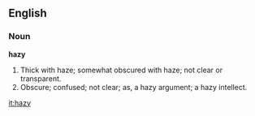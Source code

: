 ==English==

===Noun===

'''hazy'''

#Thick with haze; somewhat obscured with haze; not clear or transparent.
#Obscure; confused; not clear; as, a hazy argument; a hazy intellect.

[[it:hazy]]